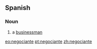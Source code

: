 ==Spanish==

===Noun===
{{es-noun-mf|pl=negociantes}}

# a [[businessman]]

[[eo:negociante]]
[[pt:negociante]]
[[zh:negociante]]
